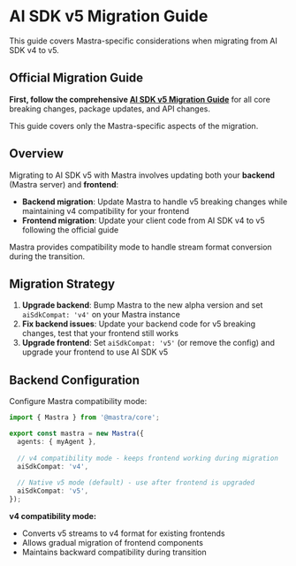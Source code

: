 # AI SDK v5 Migration Guide

This guide covers Mastra-specific considerations when migrating from AI SDK v4 to v5.

## Official Migration Guide

**First, follow the comprehensive [AI SDK v5 Migration Guide](https://v5.ai-sdk.dev/docs/migration-guides/migration-guide-5-0)** for all core breaking changes, package updates, and API changes.

This guide covers only the Mastra-specific aspects of the migration.

## Overview

Migrating to AI SDK v5 with Mastra involves updating both your **backend** (Mastra server) and **frontend**:

- **Backend migration**: Update Mastra to handle v5 breaking changes while maintaining v4 compatibility for your frontend
- **Frontend migration**: Update your client code from AI SDK v4 to v5 following the official guide

Mastra provides compatibility mode to handle stream format conversion during the transition.

## Migration Strategy

1. **Upgrade backend**: Bump Mastra to the new alpha version and set `aiSdkCompat: 'v4'` on your Mastra instance
2. **Fix backend issues**: Update your backend code for v5 breaking changes, test that your frontend still works
3. **Upgrade frontend**: Set `aiSdkCompat: 'v5'` (or remove the config) and upgrade your frontend to use AI SDK v5

## Backend Configuration

Configure Mastra compatibility mode:

```typescript
import { Mastra } from '@mastra/core';

export const mastra = new Mastra({
  agents: { myAgent },
  
  // v4 compatibility mode - keeps frontend working during migration
  aiSdkCompat: 'v4',
  
  // Native v5 mode (default) - use after frontend is upgraded
  aiSdkCompat: 'v5',
});
```

**v4 compatibility mode:**
- Converts v5 streams to v4 format for existing frontends
- Allows gradual migration of frontend components
- Maintains backward compatibility during transition

